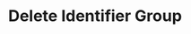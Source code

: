 ---
openapi: firework-v2-openapi delete /assets/groups/{assets_group_id}
title: Delete Identifier Group
---